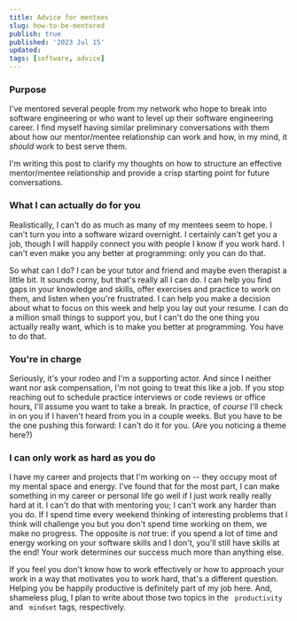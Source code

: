 ```yaml
---
title: Advice for mentees
slug: how-to-be-mentored
publish: true
published: '2023 Jul 15'
updated:
tags: [software, advice]
---
```



### Purpose

I've mentored several people from my network who hope to break into software
engineering or who want to level up their software engineering career. I find
myself having similar preliminary conversations with them about how our
mentor/mentee relationship can work and how, in my mind, it _should_ work to
best serve them.

I'm writing this post to clarify my thoughts on how to structure an effective
mentor/mentee relationship and provide a crisp starting point for future
conversations.

### What I can actually do for you

Realistically, I can't do as much as many of my mentees seem to hope. I can't
turn you into a software wizard overnight. I certainly can't get you a job,
though I will happily connect you with people I know if you work hard. I can't
even make you any better at programming: only you can do that.

So what can I do? I can be your tutor and friend and maybe even therapist a
little bit. It sounds corny, but that's really all I can do. I can help you find
gaps in your knowledge and skills, offer exercises and practice to work on them,
and listen when you're frustrated. I can help you make a decision about what to
focus on this week and help you lay out your resume. I can do a million small
things to support you, but I can't do the one thing you actually really want,
which is to make you better at programming. You have to do that.

### You're in charge

Seriously, it's your rodeo and I'm a supporting actor. And since I neither want
nor ask compensation, I'm not going to treat this like a job. If you stop
reaching out to schedule practice interviews or code reviews or office hours,
I'll assume you want to take a break. In practice, of _course_ I'll check in on
you if I haven't heard from you in a couple weeks. But you have to be the one
pushing this forward: I can't do it for you. (Are you noticing a theme here?)

### I can only work as hard as you do

I have my career and projects that I'm working on -- they occupy most of my
mental space and energy. I've found that for the most part, I can make something
in my career or personal life go well if I just work really really hard at it. I
can't do that with mentoring you; I can't work any harder than you do. If I
spend time every weekend thinking of interesting problems that I think will
challenge you but you don't spend time working on them, we make no progress. The
opposite is _not_ true: if you spend a lot of time and energy working on your
software skills and I don't, you'll still have skills at the end! Your work
determines our success much more than anything else.

If you feel you don't know how to work effectively or how to approach your work
in a way that motivates you to work hard, that's a different question. Helping
you be happily productive is definitely part of my job here. And, shameless
plug, I plan to write about those two topics in the <code> productivity</code>
and <code> mindset</code> tags, respectively.
